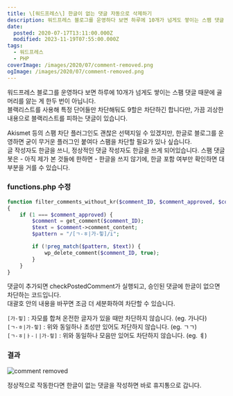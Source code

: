 ```yaml
---
title: \[워드프레스\] 한글이 없는 댓글 자동으로 삭제하기
description: 워드프레스 블로그를 운영하다 보면 하루에 10개가 넘게도 쌓이는 스팸 댓글 때문에 골머리를 앓는 게 한두 번이 아닙니다.블랙리스트를 사용해 특정 단어들만 차단해둬도 9할은 차단하긴 합니다만, 가끔 괴상한 내용으로 블랙리스트를 피하는 댓글이 있습니다. Akismet 등의 스팸 차단 플러그인도 괜찮은 선택지일 수 있겠지만, 한글로 블로그를 운영하면 굳이 무거운 플러그인 붙여다 스팸을 차단할 필요가 있나 싶습니다.글 작성자도 한글을 쓰니,
date:
  posted: 2020-07-17T13:11:00.000Z
  modified: 2023-11-19T07:55:00.000Z
tags:
  - 워드프레스
  - PHP
coverImage: /images/2020/07/comment-removed.png
ogImage: /images/2020/07/comment-removed.png
---
```


워드프레스 블로그를 운영하다 보면 하루에 10개가 넘게도 쌓이는 스팸 댓글 때문에 골머리를 앓는 게 한두 번이 아닙니다.  
블랙리스트를 사용해 특정 단어들만 차단해둬도 9할은 차단하긴 합니다만, 가끔 괴상한 내용으로 블랙리스트를 피하는 댓글이 있습니다.

Akismet 등의 스팸 차단 플러그인도 괜찮은 선택지일 수 있겠지만, 한글로 블로그를 운영하면 굳이 무거운 플러그인 붙여다 스팸을 차단할 필요가 있나 싶습니다.  
글 작성자도 한글을 쓰니, 정상적인 댓글 작성자도 한글을 쓰게 되어있습니다. 스팸 댓글 봇은 - 아직 제가 본 것들에 한하면 - 한글을 쓰지 않기에, 한글 포함 여부만 확인하면 대부분을 거를 수 있습니다.

### functions.php 수정

```php
function filter_comments_without_kr($comment_ID, $comment_approved, $commentdata)
{
    if (1 === $comment_approved) {
        $comment = get_comment($comment_ID);
        $text = $comment->comment_content;
        $pattern = "/[ㄱ-ㅎ|가-힣]/i";

        if (!preg_match($pattern, $text)) {
            wp_delete_comment($comment_ID, true);
        }
    }
}
```

댓글이 추가되면 checkPostedComment가 실행되고, 승인된 댓글에 한글이 없으면 차단하는 코드입니다.  
대괄호 안의 내용을 바꾸면 조금 더 세분화하여 차단할 수 있습니다.

`[가-힣]` : 자모를 합쳐 온전한 글자가 있을 때만 차단하지 않습니다. (eg. 가나다)  
`[ㄱ-ㅎ|가-힣]` : 위와 동일하나 초성만 있어도 차단하지 않습니다. (eg. ㄱㄱ)  
`[ㄱ-ㅎ|ㅏ-ㅣ|가-힣]` : 위와 동일하나 모음만 있어도 차단하지 않습니다. (eg. ㅖ)

### 결과

![comment removed](/images/2020/07/comment-removed.png)

정상적으로 작동한다면 한글이 없는 댓글을 작성하면 바로 휴지통으로 갑니다.